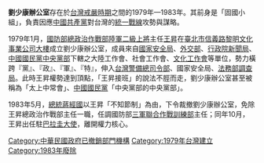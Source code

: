 {{Unreferenced|time=2021-01-19T09:36:49+00:00}}
'''劉少康辦公室'''存在於[[台灣省戒嚴令|台灣戒嚴時期]]之間的1979年—1983年。其前身是「固國小組」，負責因應[[中國共產黨|中國共產黨]]對台灣的[[統一戰線|統一戰線]]攻勢與謀略。

1979年1月，[[中華民國國防部|國防部]][[國防部政治作戰局|總政治作戰部]][[二級上將|陸軍二級上將]]主任[[王昇|王昇]]在[[臺北市|臺北市]][[信義路|信義路]][[黎明文化事業公司|黎明文化事業公司]][[大樓|大樓]]成立劉少康辦公室，成員來自[[中華民國國家安全局|國家安全局]]、[[中華民國外交部|外交部]]、[[行政院新聞局|行政院新聞局]]、[[中國國民黨中央黨部|中國國民黨中央黨部]]下轄之大陸工作會、社會工作會、[[中國國民黨中央委員會文化傳播委員會|文化工作會]]等單位，勢力橫跨『黨』、『政』、『軍』、『特』，伸入[[台灣警備總司令部|台灣警備總司令部]]、國家安全局、[[法務部調查局|法務部調查局]]。此時王昇權勢達到頂點，「王昇接班」的說法不脛而走，劉少康辦公室甚至被稱為「太上中常會」、[[中國國民黨|中國國民黨]]「中央黨部的中央黨部」。

1983年5月，[[中華民國總統|總統]][[蔣經國|蔣經國]]以王昇「不知節制」為由，下令裁撤劉少康辦公室，免除王昇總政治作戰部主任一職，任調國防部[[三軍聯合作戰訓練部|三軍聯合作戰訓練部]]主任；同年10月，王昇出任駐[[巴拉圭|巴拉圭]][[大使|大使]]，離開權力核心。

{{TW-stub}}
[[Category:中華民國政府已撤銷部門機構|Category:中華民國政府已撤銷部門機構]]
[[Category:1979年台灣建立|Category:1979年台灣建立]]
[[Category:1983年廢除|Category:1983年廢除]]